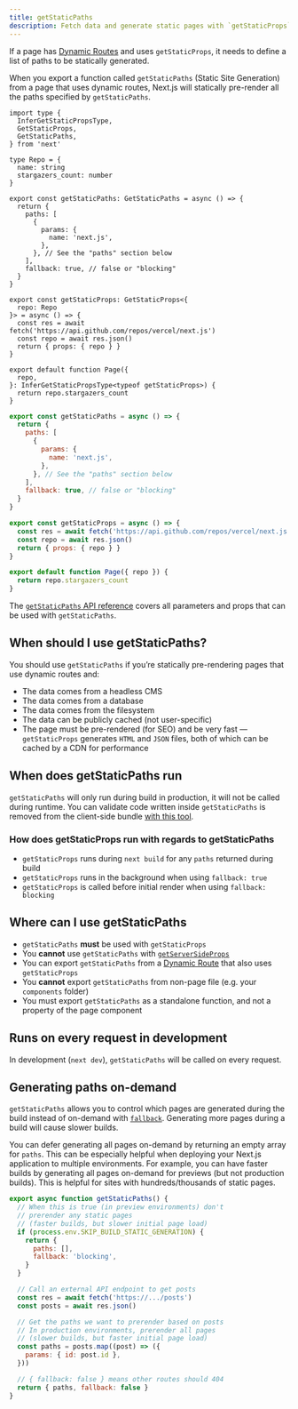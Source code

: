 ```yaml
---
title: getStaticPaths
description: Fetch data and generate static pages with `getStaticProps`. Learn more about this API for data fetching in Next.js.
---
```


If a page has [Dynamic Routes](/docs/pages/building-your-application/routing/dynamic-routes) and uses `getStaticProps`, it needs to define a list of paths to be statically generated.

When you export a function called `getStaticPaths` (Static Site Generation) from a page that uses dynamic routes, Next.js will statically pre-render all the paths specified by `getStaticPaths`.

```tsx filename="pages/repo/[name].tsx" switcher
import type {
  InferGetStaticPropsType,
  GetStaticProps,
  GetStaticPaths,
} from 'next'

type Repo = {
  name: string
  stargazers_count: number
}

export const getStaticPaths: GetStaticPaths = async () => {
  return {
    paths: [
      {
        params: {
          name: 'next.js',
        },
      }, // See the "paths" section below
    ],
    fallback: true, // false or "blocking"
  }
}

export const getStaticProps: GetStaticProps<{
  repo: Repo
}> = async () => {
  const res = await fetch('https://api.github.com/repos/vercel/next.js')
  const repo = await res.json()
  return { props: { repo } }
}

export default function Page({
  repo,
}: InferGetStaticPropsType<typeof getStaticProps>) {
  return repo.stargazers_count
}
```

```jsx filename="pages/repo/[name].jsx" switcher
export const getStaticPaths = async () => {
  return {
    paths: [
      {
        params: {
          name: 'next.js',
        },
      }, // See the "paths" section below
    ],
    fallback: true, // false or "blocking"
  }
}

export const getStaticProps = async () => {
  const res = await fetch('https://api.github.com/repos/vercel/next.js')
  const repo = await res.json()
  return { props: { repo } }
}

export default function Page({ repo }) {
  return repo.stargazers_count
}
```

The [`getStaticPaths` API reference](/docs/pages/api-reference/functions/get-static-paths) covers all parameters and props that can be used with `getStaticPaths`.

## When should I use getStaticPaths?

You should use `getStaticPaths` if you’re statically pre-rendering pages that use dynamic routes and:

- The data comes from a headless CMS
- The data comes from a database
- The data comes from the filesystem
- The data can be publicly cached (not user-specific)
- The page must be pre-rendered (for SEO) and be very fast — `getStaticProps` generates `HTML` and `JSON` files, both of which can be cached by a CDN for performance

## When does getStaticPaths run

`getStaticPaths` will only run during build in production, it will not be called during runtime. You can validate code written inside `getStaticPaths` is removed from the client-side bundle [with this tool](https://next-code-elimination.vercel.app/).

### How does getStaticProps run with regards to getStaticPaths

- `getStaticProps` runs during `next build` for any `paths` returned during build
- `getStaticProps` runs in the background when using `fallback: true`
- `getStaticProps` is called before initial render when using `fallback: blocking`

## Where can I use getStaticPaths

- `getStaticPaths` **must** be used with `getStaticProps`
- You **cannot** use `getStaticPaths` with [`getServerSideProps`](/docs/pages/building-your-application/data-fetching/get-server-side-props)
- You can export `getStaticPaths` from a [Dynamic Route](/docs/pages/building-your-application/routing/dynamic-routes) that also uses `getStaticProps`
- You **cannot** export `getStaticPaths` from non-page file (e.g. your `components` folder)
- You must export `getStaticPaths` as a standalone function, and not a property of the page component

## Runs on every request in development

In development (`next dev`), `getStaticPaths` will be called on every request.

## Generating paths on-demand

`getStaticPaths` allows you to control which pages are generated during the build instead of on-demand with [`fallback`](/docs/pages/api-reference/functions/get-static-paths#fallback-blocking). Generating more pages during a build will cause slower builds.

You can defer generating all pages on-demand by returning an empty array for `paths`. This can be especially helpful when deploying your Next.js application to multiple environments. For example, you can have faster builds by generating all pages on-demand for previews (but not production builds). This is helpful for sites with hundreds/thousands of static pages.

```jsx filename="pages/posts/[id].jsx"
export async function getStaticPaths() {
  // When this is true (in preview environments) don't
  // prerender any static pages
  // (faster builds, but slower initial page load)
  if (process.env.SKIP_BUILD_STATIC_GENERATION) {
    return {
      paths: [],
      fallback: 'blocking',
    }
  }

  // Call an external API endpoint to get posts
  const res = await fetch('https://.../posts')
  const posts = await res.json()

  // Get the paths we want to prerender based on posts
  // In production environments, prerender all pages
  // (slower builds, but faster initial page load)
  const paths = posts.map((post) => ({
    params: { id: post.id },
  }))

  // { fallback: false } means other routes should 404
  return { paths, fallback: false }
}
```
